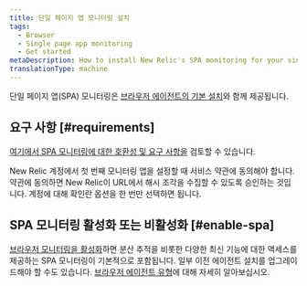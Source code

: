 ```yaml
---
title: 단일 페이지 앱 모니터링 설치
tags:
  - Browser
  - Single page app monitoring
  - Get started
metaDescription: How to install New Relic's SPA monitoring for your single-page apps or any apps that pull content dynamically.
translationType: machine
---
```


단일 페이지 앱(SPA) 모니터링은 [브라우저 에이전트의 기본 설치](/docs/browser/browser-monitoring/installation/install-browser-monitoring-agent/)와 함께 제공됩니다.

## 요구 사항 [#requirements]

[여기에서 SPA 모니터링에 대한 호환성 및 요구 사항을](/docs/browser/single-page-app-monitoring/get-started/spa-compatibility-requirements/) 검토할 수 있습니다.

New Relic 계정에서 첫 번째 모니터링 앱을 설정할 때 서비스 약관에 동의해야 합니다. 약관에 동의하면 New Relic이 URL에서 해시 조각을 수집할 수 있도록 승인하는 것입니다. 계정에 대해 확인란 옵션을 한 번만 선택하면 됩니다.

## SPA 모니터링 활성화 또는 비활성화 [#enable-spa]

[브라우저 모니터링을 활성화](/docs/browser/browser-monitoring/installation/install-browser-monitoring-agent#enable)하면 분산 추적을 비롯한 다양한 최신 기능에 대한 액세스를 제공하는 SPA 모니터링이 기본적으로 포함됩니다. 일부 이전 에이전트 설치를 업그레이드해야 할 수도 있습니다. [브라우저 에이전트 유형](/docs/browser/browser-monitoring/installation/install-browser-monitoring-agent#agent-types)에 대해 자세히 알아보십시오.